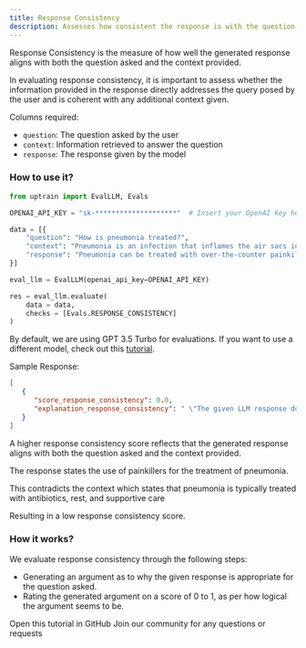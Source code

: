 ```yaml
---
title: Response Consistency
description: Assesses how consistent the response is with the question asked as well as with the context provided.
---
```


Response Consistency is the measure of how well the generated response aligns with both the question asked and the context provided. 

In evaluating response consistency, it is important to assess whether the information provided in the response directly addresses the query posed by the user and is coherent with any additional context given.

Columns required:
- `question`: The question asked by the user
- `context`: Information retrieved to answer the question
- `response`: The response given by the model

### How to use it?

```python
from uptrain import EvalLLM, Evals

OPENAI_API_KEY = "sk-********************"  # Insert your OpenAI key here

data = [{
    "question": "How is pneumonia treated?",
    "context": "Pneumonia is an infection that inflames the air sacs in one or both lungs. It is typically treated with antibiotics, rest, and supportive care. The choice of antibiotics depends on the type of pneumonia and its severity."
    "response": "Pneumonia can be treated with over-the-counter painkillers, and rest is not necessary for recovery."
}]

eval_llm = EvalLLM(openai_api_key=OPENAI_API_KEY)

res = eval_llm.evaluate(
    data = data,
    checks = [Evals.RESPONSE_CONSISTENCY]
)
```
<Info>By default, we are using GPT 3.5 Turbo for evaluations. If you want to use a different model, check out this [tutorial](https://github.com/uptrain-ai/uptrain/blob/main/examples/open_source_evaluator_tutorial.ipynb).</Info>

Sample Response:
```json
[
   {
      "score_response_consistency": 0.0,
      "explanation_response_consistency": " \"The given LLM response doesn't answer the user query at all because it fails to provide any information on how pneumonia is actually treated. The response only mentions over-the-counter painkillers and dismisses the need for rest, which is not a comprehensive or accurate representation of pneumonia treatment. The user will be highly dissatisfied with this answer as it lacks crucial information on antibiotics, hospitalization, oxygen therapy, and other essential treatments for pneumonia.\"\n"
   }
]

```
<Note>A higher response consistency score reflects that the generated response aligns with both the question asked and the context provided.</Note>

The response states the use of painkillers for the treatment of pneumonia.

This contradicts the context which states that pneumonia is typically treated with antibiotics, rest, and supportive care

Resulting in a low response consistency score.

### How it works?

We evaluate response consistency through the following steps:

* Generating an argument as to why the given response is appropriate for the question asked. 
* Rating the generated argument on a score of 0 to 1, as per how logical the argument seems to be.

<CardGroup cols={2}>
  <Card
    title="Tutorial"
    href="https://github.com/uptrain-ai/uptrain/blob/main/examples/checks/response_quality/consistency.ipynb"
    icon="github"
    color="#808080"
  >
    Open this tutorial in GitHub
  </Card>
  <Card
    title="Have Questions?"
    href="https://join.slack.com/t/uptraincommunity/shared_invite/zt-1yih3aojn-CEoR_gAh6PDSknhFmuaJeg"
    icon="slack"
    color="#808080"
  >
    Join our community for any questions or requests
  </Card>
</CardGroup>